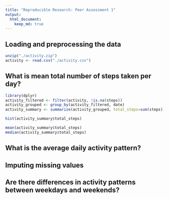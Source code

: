 ```yaml
---
title: "Reproducible Research: Peer Assessment 1"
output: 
  html_document:
    keep_md: true
---
```


## Loading and preprocessing the data

```r
unzip("./activity.zip")
activity <- read.csv("./activity.csv")
```

## What is mean total number of steps taken per day?

```r
library(dplyr)
activity_filtered <- filter(activity, !is.na(steps))
activity_grouped <- group_by(activity_filtered, date)
activity_summary <- summarize(activity_grouped, total_steps=sum(steps))
```

```r
hist(activity_summary$total_steps)
```

```r
mean(activity_summary$total_steps)
median(activity_summary$total_steps)
```

## What is the average daily activity pattern?



## Imputing missing values



## Are there differences in activity patterns between weekdays and weekends?
